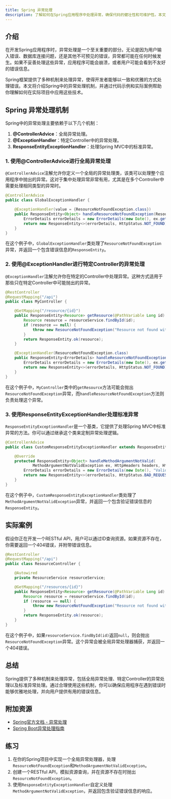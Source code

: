 ```yaml
---
title: Spring 异常处理
description: 了解如何在Spring应用程序中处理异常，确保代码的健壮性和可维护性。本文适合初学者，涵盖异常处理的基础知识、实际案例和代码示例。
---
```


## 介绍

在开发Spring应用程序时，异常处理是一个至关重要的部分。无论是因为用户输入错误、数据库连接问题，还是其他不可预见的错误，异常都可能在任何时候发生。如果不妥善处理这些异常，应用程序可能会崩溃，或者用户可能会看到不友好的错误信息。

Spring框架提供了多种机制来处理异常，使得开发者能够以一致和优雅的方式处理错误。本文将介绍Spring中的异常处理机制，并通过代码示例和实际案例帮助你理解如何在实际项目中应用这些技术。

## Spring 异常处理机制

Spring中的异常处理主要依赖于以下几个机制：

1. **@ControllerAdvice**：全局异常处理。
2. **@ExceptionHandler**：特定Controller中的异常处理。
3. **ResponseEntityExceptionHandler**：处理Spring MVC中的标准异常。

### 1. 使用@ControllerAdvice进行全局异常处理

`@ControllerAdvice`注解允许你定义一个全局的异常处理类，该类可以处理整个应用程序中抛出的异常。这对于集中处理异常非常有用，尤其是在多个Controller中需要处理相同类型的异常时。

```java
@ControllerAdvice
public class GlobalExceptionHandler {

    @ExceptionHandler(value = {ResourceNotFoundException.class})
    public ResponseEntity<Object> handleResourceNotFoundException(ResourceNotFoundException ex, WebRequest request) {
        ErrorDetails errorDetails = new ErrorDetails(new Date(), ex.getMessage(), request.getDescription(false));
        return new ResponseEntity<>(errorDetails, HttpStatus.NOT_FOUND);
    }
}
```

在这个例子中，`GlobalExceptionHandler`类处理了`ResourceNotFoundException`异常，并返回一个包含错误信息的`ResponseEntity`。

### 2. 使用@ExceptionHandler进行特定Controller的异常处理

`@ExceptionHandler`注解允许你在特定的Controller中处理异常。这种方式适用于那些只在特定Controller中可能抛出的异常。

```java
@RestController
@RequestMapping("/api")
public class MyController {

    @GetMapping("/resource/{id}")
    public ResponseEntity<Resource> getResource(@PathVariable Long id) {
        Resource resource = resourceService.findById(id);
        if (resource == null) {
            throw new ResourceNotFoundException("Resource not found with id " + id);
        }
        return ResponseEntity.ok(resource);
    }

    @ExceptionHandler(ResourceNotFoundException.class)
    public ResponseEntity<ErrorDetails> handleResourceNotFoundException(ResourceNotFoundException ex) {
        ErrorDetails errorDetails = new ErrorDetails(new Date(), ex.getMessage(), "Resource not found");
        return new ResponseEntity<>(errorDetails, HttpStatus.NOT_FOUND);
    }
}
```

在这个例子中，`MyController`类中的`getResource`方法可能会抛出`ResourceNotFoundException`异常，而`handleResourceNotFoundException`方法则负责处理这个异常。

### 3. 使用ResponseEntityExceptionHandler处理标准异常

`ResponseEntityExceptionHandler`是一个基类，它提供了处理Spring MVC中标准异常的方法。你可以通过继承这个类来定制异常处理逻辑。

```java
@ControllerAdvice
public class CustomResponseEntityExceptionHandler extends ResponseEntityExceptionHandler {

    @Override
    protected ResponseEntity<Object> handleMethodArgumentNotValid(
            MethodArgumentNotValidException ex, HttpHeaders headers, HttpStatus status, WebRequest request) {
        ErrorDetails errorDetails = new ErrorDetails(new Date(), "Validation Failed", ex.getBindingResult().toString());
        return new ResponseEntity<>(errorDetails, HttpStatus.BAD_REQUEST);
    }
}
```

在这个例子中，`CustomResponseEntityExceptionHandler`类处理了`MethodArgumentNotValidException`异常，并返回一个包含验证错误信息的`ResponseEntity`。

## 实际案例

假设你正在开发一个RESTful API，用户可以通过ID查询资源。如果资源不存在，你需要返回一个404错误，并附带错误信息。

```java
@RestController
@RequestMapping("/api")
public class ResourceController {

    @Autowired
    private ResourceService resourceService;

    @GetMapping("/resources/{id}")
    public ResponseEntity<Resource> getResource(@PathVariable Long id) {
        Resource resource = resourceService.findById(id);
        if (resource == null) {
            throw new ResourceNotFoundException("Resource not found with id " + id);
        }
        return ResponseEntity.ok(resource);
    }
}
```

在这个例子中，如果`resourceService.findById(id)`返回`null`，则会抛出`ResourceNotFoundException`异常。这个异常会被全局异常处理器捕获，并返回一个404错误。

## 总结

Spring提供了多种机制来处理异常，包括全局异常处理、特定Controller的异常处理以及标准异常处理。通过合理使用这些机制，你可以确保应用程序在遇到错误时能够优雅地处理，并向用户提供有用的错误信息。

## 附加资源

- [Spring官方文档 - 异常处理](https://docs.spring.io/spring-framework/docs/current/reference/html/web.html#mvc-exceptionhandlers)
- [Spring Boot异常处理指南](https://www.baeldung.com/exception-handling-for-rest-with-spring)

## 练习

1. 在你的Spring项目中实现一个全局异常处理器，处理`ResourceNotFoundException`和`MethodArgumentNotValidException`。
2. 创建一个RESTful API，模拟资源查询，并在资源不存在时抛出`ResourceNotFoundException`。
3. 使用`ResponseEntityExceptionHandler`自定义处理`MethodArgumentNotValidException`，并返回包含验证错误信息的响应。
